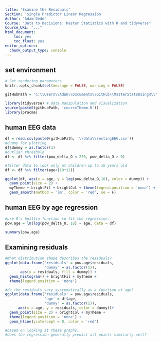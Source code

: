```yaml
---
title: 'Examine the Residuals'
Section: 'Single Predictor Linear Regression'
Author: "Adam Dede"
Course: "Data to Decisions: Master Statistics with R and tidyverse"
Course_URL: "..." 
html_document:
    toc: yes
    toc_float: yes
editor_options:
  chunk_output_type: console
---
```



## set environment

```r

# Set rendering parameters
knitr::opts_chunk$set(message = FALSE, warning = FALSE)

gitHubPath = 'C:\\Users\\Adam\\Documents\\GitHub\\MasterStatsUsingR\\'

library(tidyverse) # data manipulation and visualization
source(paste0(gitHubPath, 'courseTheme.R'))
library(pracma)

```

## human EEG data 

```r

df = read.csv(paste0(gitHubPath, '\\data\\restingEEG.csv'))
#dummy for plotting
df$dummy = as.factor(1) 
#outlier threshold
df <- df %>% filter(pow_delta_O < 250, pow_delta_O > 0)

#filter data to look only at children up to 18 years old
df <- df %>% filter(age<(18*12))

ggplot(df, aes(x = age, y = log(pow_delta_O,10), color = dummy)) + 
  geom_point(size = 2) + 
  myTheme + brightFil + brightCol + theme(legend.position = 'none') + 
  geom_smooth(method = 'lm', color = 'red', se = F)


```

## human EEG by age regression

```r

#use R's builtin function to fit the regression:
pow.age = lm(log(pow_delta_O, 10) ~ age, data = df)

summary(pow.age)

```

## Examining residuals 

```r

#What distribution shape describes the residuals? 
ggplot(data.frame('residuals' = pow.age$residuals, 
                  'dummy' = as.factor(1)), 
       aes(x = residuals, fill = dummy)) + 
  geom_histogram() + brightFil + myTheme + 
  theme(legend.position = 'none')

#do the residuals vary systematically as a function of age? 
ggplot(data.frame('residuals' = pow.age$residuals, 
                  'age' = df$age, 
                  'dummy' = as.factor(1)),
      aes(x = age, y = residuals, color = dummy))+
  geom_point(size = 2) + brightCol + myTheme + 
  theme(legend.position = 'none') + 
  geom_hline(yintercept = 0, color = 'red')

#based on looking at these graphs, 
#does the regression generally predict all points similarly well? 


```

